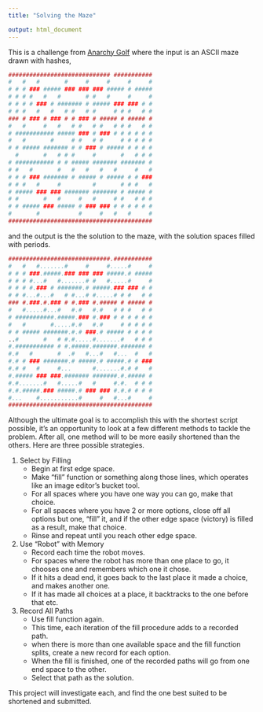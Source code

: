 ```yaml
---
title: "Solving the Maze"

output: html_document
---
```


This is a challenge from [Anarchy Golf](http://golf.shinh.org/p.rb?maze+solving) where the input is an ASCII maze drawn with hashes,  
```r
############################# ###########
#   #   #       #     #     #     #     #
# # # ### ##### ### ### ### ##### # #####
# # # #   #   #       # #   #     #     #
# # # # ### # ####### # ##### ### ### # #
# # #   #   #   # #   # #     # # #   # #
### # ### # ### # # ### # ##### # ##### #
#   #     #   #   # #   # #   # # #   # #
# ########### ##### ### # ### # # # # # #
#   #       #     # #   # #     # # # # #
# # ##### ####### # # ### # ##### # # # #
  #       #   # # #     #       #   # # #
# ########### # # ##### ####### ####### #
# #   #       #   #   #   #   #     #   #
# # # ### ####### # ##### # ##### # # ###
# # #   #     #         #       # # #   #
# ##### ### ### ####### ####### # ##### #
# #       #   #     #   #     # #   # # #
# # ##### ### ##### # ### ### # # # # # #
#       #           #     #   #   #     #
#########################################
```


and the output is the the solution to the maze, with the solution spaces filled with periods.  

```r
#############################.###########
#   #   #.......#     #     #.....#     #
# # # ###.#####.### ### ### #####.# #####
# # # #...#   #.......# #   #.....#     #
# # # #.### # #######.# #####.### ### # #
# # #...#...#   # #...# #.....# # #   # #
### #.###.#.### # #.### #.##### # ##### #
#   #.....#...#   #.#   #.#   # # #   # #
# ###########.#####.### #.### # # # # # #
#   #       #.....#.#   #.#     # # # # #
# # ##### #######.#.# ###.# ##### # # # #
..#       #   # #.#.....#.......#   # # #
#.########### # #.#####.#######.####### #
#.#   #       #  .#   #...#   #...  #   #
#.# # ### #######.# #####.# #####.# # ###
#.# #   #     #...      #.......#.# #   #
#.##### ### ###.####### #######.#.##### #
#.#.......#   #.....#   #     #.#.  # # #
#.#.#####.### #####.# ### ### #.#.# # # #
#...    #...........#     #   #...#     #
#########################################
```


Although the ultimate goal is to accomplish this with the shortest script possible,
it's an opportunity to look at a few different methods to tackle the problem. After all, one method 
will to be more easily shortened than the others. Here are three possible strategies.  
  
  
1. Select by Filling
    + Begin at first edge space.
    + Make "fill" function or something along those lines, which operates 
    like an image editor's bucket tool.
    + For all spaces where you have one way you can go, make 
    that choice.
    + For all spaces where you have 2 or more options, 
    close off all options but one, "fill" it, and if the 
    other edge space (victory) is filled as a result, 
    make that choice.
    + Rinse and repeat until you reach other edge space.
2. Use "Robot" with Memory
    + Record each time the robot moves.
    + For spaces where the robot has more than one place to go, 
    it chooses one and remembers which one it chose.
    + If it hits a dead end, it goes back to the last place 
    it made a choice, and makes another one.
    + If it has made all choices at a place, it backtracks to 
    the one before that etc.
3. Record All Paths
    + Use fill function again.
    + This time, each iteration of the fill procedure adds to a recorded path.
    + when there is more than one available space and the fill function splits, 
    create a new record for each option.
    + When the fill is finished, one of the recorded paths will go from one end space to the other.
    + Select that path as the solution.  
  
  
  
  
  
  This project will investigate each, and find the one best suited to be shortened and submitted.   
